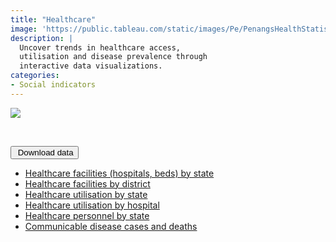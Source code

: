 ```yaml
---
title: "Healthcare"
image: 'https://public.tableau.com/static/images/Pe/PenangsHealthStatistics/Facilities/1.png'
description: |
  Uncover trends in healthcare access, 
  utilisation and disease prevalence through
  interactive data visualizations.
categories: 
- Social indicators
---
```


```{=html}
<div class='tableauPlaceholder' id='viz1703205448780' style='position: relative'><noscript><a href='https:&#47;&#47;penanginstitute.org&#47;resources&#47;key-penang-statistics&#47;visualisations-of-key-indicators&#47;penang-healthcare&#47;'><img alt=' ' src='https:&#47;&#47;public.tableau.com&#47;static&#47;images&#47;Pe&#47;PenangsHealthStatistics&#47;Facilities&#47;1_rss.png' style='border: none' /></a></noscript><object class='tableauViz'  style='display:none;'><param name='host_url' value='https%3A%2F%2Fpublic.tableau.com%2F' /> <param name='embed_code_version' value='3' /> <param name='site_root' value='' /><param name='name' value='PenangsHealthStatistics&#47;Facilities' /><param name='tabs' value='yes' /><param name='toolbar' value='yes' /><param name='static_image' value='https:&#47;&#47;public.tableau.com&#47;static&#47;images&#47;Pe&#47;PenangsHealthStatistics&#47;Facilities&#47;1.png' /> <param name='animate_transition' value='yes' /><param name='display_static_image' value='yes' /><param name='display_spinner' value='yes' /><param name='display_overlay' value='yes' /><param name='display_count' value='yes' /></object></div>                <script type='text/javascript'>                    var divElement = document.getElementById('viz1703205448780');                    var vizElement = divElement.getElementsByTagName('object')[0];                    vizElement.style.width='1000px';vizElement.style.height='850px';                    var scriptElement = document.createElement('script');                    scriptElement.src = 'https://public.tableau.com/javascripts/api/viz_v1.js';                    vizElement.parentNode.insertBefore(scriptElement, vizElement);                </script>
```


</br>

::: {.btn-group role="group"}
<button type="button" class="btn btn-primary dropdown-toggle" data-bs-toggle="dropdown" aria-expanded="false">

<i class="bi bi-download"></i> Download data</button>

<ul class="dropdown-menu">

<li><a class="dropdown-item" href="https://docs.google.com/spreadsheets/d/e/2PACX-1vScIEL4e8t8zee5fBNY070ICNOol6Ujl0N3iMRbMTqV8kA2dKQUTUGtrUNbA7eC_E_yYal2sstsCqy8/pub?gid=425527996&single=true&output=csv">Healthcare facilities (hospitals, beds) by state</a></li>

<li><a class="dropdown-item" href="https://docs.google.com/spreadsheets/d/e/2PACX-1vScIEL4e8t8zee5fBNY070ICNOol6Ujl0N3iMRbMTqV8kA2dKQUTUGtrUNbA7eC_E_yYal2sstsCqy8/pub?gid=1297984470&single=true&output=csv">Healthcare facilities by district</a></li>

<li><a class="dropdown-item" href="https://docs.google.com/spreadsheets/d/e/2PACX-1vScIEL4e8t8zee5fBNY070ICNOol6Ujl0N3iMRbMTqV8kA2dKQUTUGtrUNbA7eC_E_yYal2sstsCqy8/pub?gid=1387917742&single=true&output=csv">Healthcare utilisation by state</a></li>

<li><a class="dropdown-item" href="https://docs.google.com/spreadsheets/d/e/2PACX-1vScIEL4e8t8zee5fBNY070ICNOol6Ujl0N3iMRbMTqV8kA2dKQUTUGtrUNbA7eC_E_yYal2sstsCqy8/pub?gid=2073008203&single=true&output=csv">Healthcare utilisation by hospital</a></li>

<li><a class="dropdown-item" href="https://docs.google.com/spreadsheets/d/e/2PACX-1vScIEL4e8t8zee5fBNY070ICNOol6Ujl0N3iMRbMTqV8kA2dKQUTUGtrUNbA7eC_E_yYal2sstsCqy8/pub?gid=1667767644&single=true&output=csv">Healthcare personnel by state</a></li>

<li><a class="dropdown-item" href="https://docs.google.com/spreadsheets/d/e/2PACX-1vScIEL4e8t8zee5fBNY070ICNOol6Ujl0N3iMRbMTqV8kA2dKQUTUGtrUNbA7eC_E_yYal2sstsCqy8/pub?gid=1768954840&single=true&output=csv">Communicable disease cases and deaths</a></li>

<!-- Population omitted: KKM numbers may be out of date -->
<!-- Not sure if to transition to current DOSM figures  -->
<!-- Consider asking opendosm team on their approach    -->

</ul>
:::

